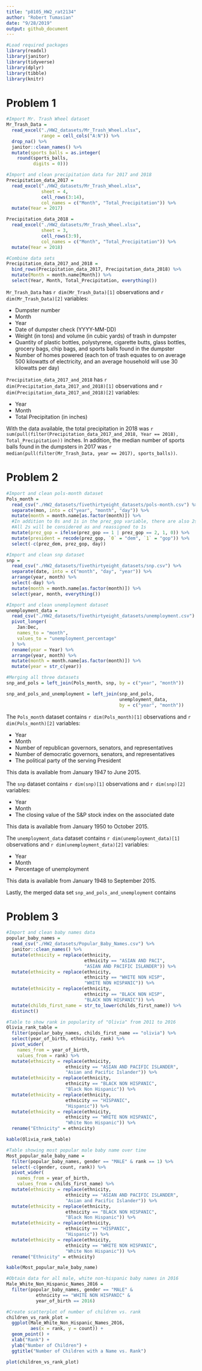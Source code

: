 ```yaml
---
title: "p8105_HW2_rat2134"
author: "Robert Tumasian"
date: "9/28/2019"
output: github_document
---
```


```r
#Load required packages
library(readxl)
library(janitor)
library(tidyverse)
library(dplyr)
library(tibble)
library(knitr)
```

# Problem 1
```r
#Import Mr. Trash Wheel dataset 
Mr_Trash_Data = 
  read_excel("./HW2_datasets/Mr_Trash_Wheel.xlsx",
             range = cell_cols("A:N")) %>%
  drop_na() %>%
  janitor::clean_names() %>%
  mutate(sports_balls = as.integer(
    round(sports_balls, 
          digits = 0)))
```

```r
#Import and clean precipitation data for 2017 and 2018
Precipitation_data_2017 =
  read_excel("./HW2_datasets/Mr_Trash_Wheel.xlsx",
             sheet = 4,
             cell_rows(3:14),
             col_names = c("Month", "Total_Precipitation")) %>%
  mutate(Year = 2017)

Precipitation_data_2018 =
  read_excel("./HW2_datasets/Mr_Trash_Wheel.xlsx",
             sheet = 3,
             cell_rows(3:9),
             col_names = c("Month", "Total_Precipitation")) %>%
  mutate(Year = 2018)

#Combine data sets
Precipitation_data_2017_and_2018 = 
  bind_rows(Precipitation_data_2017, Precipitation_data_2018) %>%
  mutate(Month = month.name[Month]) %>%
  select(Year, Month, Total_Precipitation, everything())
```

`Mr_Trash_Data` has `r dim(Mr_Trash_Data)[1]` observations and `r dim(Mr_Trash_Data)[2]` variables:

* Dumpster number
* Month
* Year
* Date of dumpster check (YYYY-MM-DD)
* Weight (in tons) and volume (in cubic yards) of trash in dumpster
* Quantity of plastic bottles, polystyrene, cigarette butts, glass bottles, grocery bags, chip bags, and sports balls found in the dumpster
* Number of homes powered (each ton of trash equates to on average 500 kilowatts of electricity, and an average household will use 30 kilowatts per day)

`Precipitation_data_2017_and_2018` has `r dim(Precipitation_data_2017_and_2018)[1]` observations and `r dim(Precipitation_data_2017_and_2018)[2]` variables:

* Year
* Month
* Total Precipitation (in inches)

With the data available, the total precipitation in 2018 was `r sum(pull(filter(Precipitation_data_2017_and_2018, Year == 2018), Total_Precipitation))` inches. In addition, the median number of sports balls found in the dumpsters in 2017 was `r median(pull(filter(Mr_Trash_Data, year == 2017), sports_balls))`.

# Problem 2
```r
#Import and clean pols-month dataset
Pols_month = 
  read_csv("./HW2_datasets/fivethirtyeight_datasets/pols-month.csv") %>%
  separate(mon, into = c("year", "month", "day")) %>%
  mutate(month = month.name[as.factor(month)]) %>%
  #In addition to 0s and 1s in the prez_gop variable, there are also 2s
  #All 2s will be considered as and reassigned to 1s
  mutate(prez_gop = ifelse(prez_gop == 1 | prez_gop == 2, 1, 0)) %>%
  mutate(president = recode(prez_gop, `0` = "dem", `1` = "gop")) %>%
  select(-c(prez_dem, prez_gop, day))
```

```r
#Import and clean snp dataset
snp =
  read_csv("./HW2_datasets/fivethirtyeight_datasets/snp.csv") %>%
  separate(date, into = c("month", "day", "year")) %>%
  arrange(year, month) %>%
  select(-day) %>%
  mutate(month = month.name[as.factor(month)]) %>%
  select(year, month, everything())
```

```r
#Import and clean unemployment dataset
unemployment_data = 
  read_csv("./HW2_datasets/fivethirtyeight_datasets/unemployment.csv") %>%
  pivot_longer(
    Jan:Dec,
    names_to = "month",
    values_to = "unemployment_percentage"
  ) %>%
  rename(year = Year) %>%
  arrange(year, month) %>%
  mutate(month = month.name[as.factor(month)]) %>%
  mutate(year = str_c(year))
```

```r
#Merging all three datasets
snp_and_pols = left_join(Pols_month, snp, by = c("year", "month"))

snp_and_pols_and_unemployment = left_join(snp_and_pols, 
                                          unemployment_data, 
                                          by = c("year", "month"))
```

The `Pols_month` dataset contains `r dim(Pols_month)[1]` observations and `r dim(Pols_month)[2]` variables:

* Year
* Month
* Number of republican governors, senators, and representatives
* Number of democratic governors, senators, and representatives
* The political party of the serving President

This data is available from January 1947 to June 2015.

The `snp` dataset contains `r dim(snp)[1]` observations and `r dim(snp)[2]` variables:

* Year
* Month
* The closing value of the S&P stock index on the associated date

This data is available from January 1950 to October 2015.

The `unemployment_data` dataset contains `r dim(unemployment_data)[1]` observations and `r dim(unemployment_data)[2]` variables:

* Year
* Month
* Percentage of unemployment

This data is available from January 1948 to September 2015.

Lastly, the merged data set `snp_and_pols_and_unemployment` contains 

# Problem 3
```r
#Import and clean baby names data
popular_baby_names = 
  read_csv("./HW2_datasets/Popular_Baby_Names.csv") %>%
  janitor::clean_names() %>%
  mutate(ethnicity = replace(ethnicity, 
                             ethnicity == "ASIAN AND PACI", 
                             "ASIAN AND PACIFIC ISLANDER")) %>%
  mutate(ethnicity = replace(ethnicity, 
                             ethnicity == "WHITE NON HISP", 
                             "WHITE NON HISPANIC")) %>% 
  mutate(ethnicity = replace(ethnicity, 
                             ethnicity == "BLACK NON HISP", 
                             "BLACK NON HISPANIC")) %>%
  mutate(childs_first_name = str_to_lower(childs_first_name)) %>%
  distinct()
```

```r
#Table to show rank in popularity of "Olivia" from 2011 to 2016
Olivia_rank_table = 
  filter(popular_baby_names, childs_first_name == "olivia") %>%
  select(year_of_birth, ethnicity, rank) %>%
  pivot_wider(
    names_from = year_of_birth,
    values_from = rank) %>%
  mutate(ethnicity = replace(ethnicity,
                      ethnicity == "ASIAN AND PACIFIC ISLANDER",
                      "Asian and Pacific Islander")) %>%
  mutate(ethnicity = replace(ethnicity,
                      ethnicity == "BLACK NON HISPANIC",
                      "Black Non Hispanic")) %>%
  mutate(ethnicity = replace(ethnicity,
                      ethnicity == "HISPANIC",
                      "Hispanic")) %>%
  mutate(ethnicity = replace(ethnicity,
                      ethnicity == "WHITE NON HISPANIC",
                      "White Non Hispanic")) %>%
  rename("Ethnicity" = ethnicity)

kable(Olivia_rank_table)
```

```r
#Table showing most popular male baby name over time
Most_popular_male_baby_name = 
  filter(popular_baby_names, gender == "MALE" & rank == 1) %>%
  select(-c(gender, count, rank)) %>%
  pivot_wider(
    names_from = year_of_birth,
    values_from = childs_first_name) %>%
  mutate(ethnicity = replace(ethnicity,
                      ethnicity == "ASIAN AND PACIFIC ISLANDER",
                      "Asian and Pacific Islander")) %>%
  mutate(ethnicity = replace(ethnicity,
                      ethnicity == "BLACK NON HISPANIC",
                      "Black Non Hispanic")) %>%
  mutate(ethnicity = replace(ethnicity,
                      ethnicity == "HISPANIC",
                      "Hispanic")) %>%
  mutate(ethnicity = replace(ethnicity,
                      ethnicity == "WHITE NON HISPANIC",
                      "White Non Hispanic")) %>%
  rename("Ethnicity" = ethnicity)

kable(Most_popular_male_baby_name)
```

```r
#Obtain data for all male, white non-hispanic baby names in 2016
Male_White_Non_Hispanic_Names_2016 = 
  filter(popular_baby_names, gender == "MALE" & 
           ethnicity == "WHITE NON HISPANIC" &
           year_of_birth == 2016)

#Create scatterplot of number of children vs. rank
children_vs_rank_plot = 
  ggplot(Male_White_Non_Hispanic_Names_2016, 
         aes(x = rank, y = count)) +
  geom_point() +
  xlab("Rank") +
  ylab("Number of Children") +
  ggtitle("Number of Children with a Name vs. Rank")

plot(children_vs_rank_plot)
```